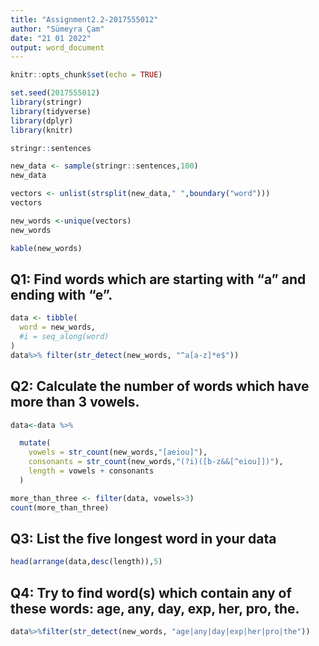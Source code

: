 ---
title: "Assignment2.2-2017555012"
author: "Sümeyra Çam"
date: "21 01 2022"
output: word_document
---

```{r setup, include=FALSE}
knitr::opts_chunk$set(echo = TRUE)
```

```{r include=FALSE}
set.seed(2017555012)
library(stringr)
library(tidyverse)
library(dplyr)
library(knitr)

stringr::sentences

new_data <- sample(stringr::sentences,100)
new_data

vectors <- unlist(strsplit(new_data," ",boundary("word")))
vectors

new_words <-unique(vectors)
new_words
```

```{r echo=FALSE}
kable(new_words)
```

## Q1: Find words which are starting with "a" and ending with "e".

```{r include=FALSE}
data <- tibble(
  word = new_words,
  #i = seq_along(word)
)
data%>% filter(str_detect(new_words, "^a[a-z]*e$"))
```



## Q2: Calculate the number of words which have more than 3 vowels.

```{r echo=FALSE}
data<-data %>%

  mutate(
    vowels = str_count(new_words,"[aeiou]"),
    consonants = str_count(new_words,"(?i)([b-z&&[^eiou]])"),
    length = vowels + consonants
  )

more_than_three <- filter(data, vowels>3)
count(more_than_three)
```

## Q3: List the five longest word in your data

```{r echo=FALSE}
head(arrange(data,desc(length)),5)
```


## Q4: Try to find word(s) which contain any of these words: age, any, day, exp, her, pro, the.

```{r echo=FALSE}
data%>%filter(str_detect(new_words, "age|any|day|exp|her|pro|the"))
```
